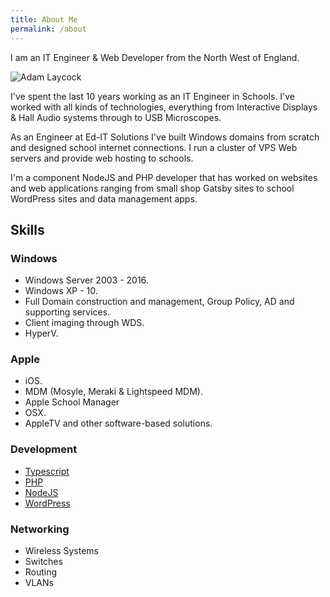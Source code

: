 ```yaml
---
title: About Me
permalink: /about
---
```

I am an IT Engineer & Web Developer from the North West of England.

![Adam Laycock](/img/profile.jpg)

I've spent the last 10 years working as an IT Engineer in Schools. I've worked with all kinds of technologies, everything from Interactive Displays & Hall Audio systems through to USB Microscopes.

As an Engineer at Ed-IT Solutions I've built Windows domains from scratch and designed school internet connections. I run a cluster of VPS Web servers and provide web hosting to schools.

I'm a component NodeJS and PHP developer that has worked on websites and web applications ranging from small shop Gatsby sites to school WordPress sites and data management apps.

## Skills

### Windows

 - Windows Server 2003 - 2016.
 - Windows XP - 10.
 - Full Domain construction and management, Group Policy, AD and supporting services.
 - Client imaging through WDS.
 - HyperV.

### Apple

 - iOS.
 - MDM (Mosyle, Meraki & Lightspeed MDM).
 - Apple School Manager
 - OSX.
 - AppleTV and other software-based solutions.

### Development

 - [Typescript](/articles/typescript)
 - [PHP](/articles/php)
 - [NodeJS](/articles/node)
 - [WordPress](/articles/wordpress)

### Networking

 - Wireless Systems
 - Switches
 - Routing
 - VLANs
